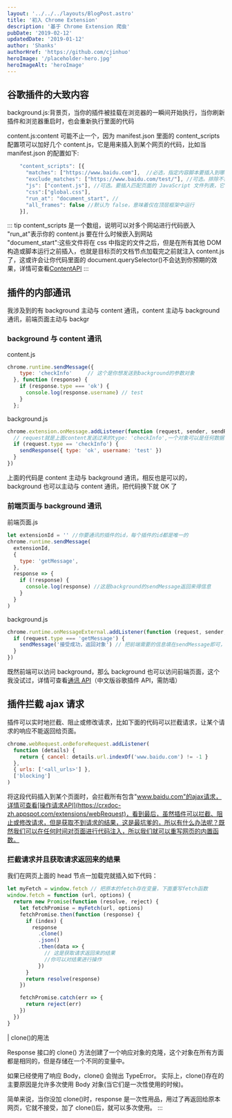 ```yaml
---
layout: '../../../layouts/BlogPost.astro'
title: '初入 Chrome Extension'
description: '基于 Chrome Extension 爬虫'
pubDate: '2019-02-12'
updatedDate: '2019-01-12'
author: 'Shanks'
authorHref: 'https://github.com/cjinhuo'
heroImage: '/placeholder-hero.jpg'
heroImageAlt: 'heroImage'
---
```


## 谷歌插件的大致内容

background.js:背景页，当你的插件被挂载在浏览器的一瞬间开始执行，当你刷新插件和浏览器重启时，也会重新执行里面的代码

content.js:content 可能不止一个，因为 manifest.json 里面的 content_scripts 配置项可以加好几个 content.js，它是用来插入到某个网页的代码，比如当 manifest.json 的配置如下:

```js
    "content_scripts": [{
      "matches": ["https://www.baidu.com"],  //必选，指定内容脚本要插入到哪些页面中去
      "exclude_matches": ["https://www.baidu.com/test/"], //可选。排除不需要插入内容脚本的页面
      "js": ["content.js"], //可选。要插入匹配页面的 JavaScript 文件列表，它们将按照数组中指定的顺序插入
      "css":["global.css"],
      "run_at": "document_start", //
      "all_frames": false //默认为 false，意味着仅在顶层框架中运行
    }],
```

::: tip
content_scripts 是一个数组，说明可以对多个网站进行代码嵌入<br/>
"run_at"表示你的 content.js 要在什么时候嵌入到网站<br/>
"document_start":这些文件将在 css 中指定的文件之后，但是在所有其他 DOM 构造或脚本运行之前插入，也就是目标页的文档节点加载完之前就注入 content.js 了，这或许会让你代码里面的 document.querySelector()不会达到你预期的效果，详情可查看[ContentAPI](https://crxdoc-zh.appspot.com/extensions/content_scripts)
:::

## 插件的内部通讯

我涉及到的有 background 主动与 content 通讯，content 主动与 background 通讯，前端页面主动与 backgr

### background 与 content 通讯

content.js

```js
chrome.runtime.sendMessage({
    type: 'checkInfo'     // 这个是你想发送到background的参数对象
  }, function (response) {
    if (response.type === 'ok') {
      console.log(response.username) // test
    }
  };
```

background.js

```js
chrome.extension.onMessage.addListener(function (request, sender, sendResponse) {
  // request就是上面content发送过来的type: 'checkInfo',一个对象可以是任何数据
  if (request.type == 'checkInfo') {
    sendResponse({ type: 'ok', username: 'test' })
  }
})
```

上面的代码是 content 主动与 background 通讯，相反也是可以的，background 也可以主动与 content 通讯，把代码换下就 OK 了

### 前端页面与 background 通讯

前端页面.js

```js
let extensionId = '' //你要通讯的插件的id，每个插件的id都是唯一的
chrome.runtime.sendMessage(
  extensionId,
  {
    type: 'getMessage',
  },
  response => {
    if (!response) {
      console.log(response) //这是background的sendMessage返回来得信息
    }
  }
)
```

background.js

```js
chrome.runtime.onMessageExternal.addListener(function (request, sender, sendMessage) {
  if (request.type === 'getMessage') {
    sendMessage('接受成功，返回对象') // 把前端需要的信息填在sendMessage即可，
  }
})
```

既然前端可以访问 background，那么 background 也可以访问前端页面，这个我没试过，详情可查看[通讯 API](https://crxdoc-zh.appspot.com/extensions/runtime)（中文版谷歌插件 API，需防墙）

## 插件拦截 ajax 请求

插件可以实时地拦截、阻止或修改请求，比如下面的代码可以拦截请求，让某个请求的响应不能返回给页面。

```js
chrome.webRequest.onBeforeRequest.addListener(
  function (details) {
    return { cancel: details.url.indexOf('www.baidu.com') != -1 }
  },
  { urls: ['<all_urls>'] },
  ['blocking']
)
```

将这段代码插入到某个页面时，会拦截所有包含"www.baidu.com"的ajax请求，详情可查看[操作请求API](https://crxdoc-zh.appspot.com/extensions/webRequest)，看到最后，虽然插件可以拦截、阻止或修改请求，但是获取不到请求的结果，这是最坑爹的，所以有什么办法呢？既然我们可以在任何时间对页面进行代码注入，所以我们就可以重写网页的内置函数。

### 拦截请求并且获取请求返回来的结果

我们在网页上面的 head 节点一加载完就插入如下代码：

```js
let myFetch = window.fetch // 把原本的fetch存在变量，下面重写fetch函数
window.fetch = function (url, options) {
  return new Promise(function (resolve, reject) {
    let fetchPromise = myFetch(url, options)
    fetchPromise.then(function (response) {
      if (index) {
        response
          .clone()
          .json()
          .then(data => {
            // 这是获取请求返回来的结果
            //你可以对结果进行操作
          })
      }
      return resolve(response)
    })

    fetchPromise.catch(err => {
      return reject(err)
    })
  })
}
```

| clone()的用法

Response 接口的 clone() 方法创建了一个响应对象的克隆，这个对象在所有方面都是相同的，但是存储在一个不同的变量中。

如果已经使用了响应 Body，clone() 会抛出 TypeError。 实际上，clone()存在的主要原因是允许多次使用 Body 对象(当它们是一次性使用的时候)。

简单来说，当你没加 clone()时，response 是一次性用品，用过了再返回给原本网页，它就不接受，加了 clone()后，就可以多次使用。
:::
